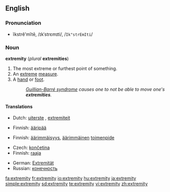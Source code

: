 ==English==

===Pronunciation===
*ĭkstrĕ'mĭtē, /ɪkˈstrɛmɪti/, /<tt>Ik"strEmIti</tt>/

===Noun===
'''extremity''' (''plural'' '''extremities''')

# The most extreme or furthest point of something.
# An [[extreme]] [[measure]].
# A [[hand]] or [[foot]].
#:''[[Guillian-Barré syndrome]] causes one to not be able to move one's '''extremities'''.''

====Translations====

{{trans-top|furthest point}}
*Dutch: [[uiterste]] {{n}}, [[extremiteit]] {{f}}
{{trans-mid}}
*Finnish: [[ääripää]]
{{trans-bottom}}

{{trans-top|extreme measure}}
*Finnish: [[äärimmäisyys]], [[äärimmäinen]] [[toimenpide]]
{{trans-mid}}
{{trans-bottom}}

{{trans-top|hand or foot}}
*Czech: [[končetina]] {{f}}
*Finnish: [[raaja]]
{{trans-mid}}
*German: [[Extremität]] {{f}}
*Russian: [[конечность]] {{f}}
{{trans-bottom}}

[[fa:extremity]]
[[fr:extremity]]
[[io:extremity]]
[[hu:extremity]]
[[ja:extremity]]
[[simple:extremity]]
[[sd:extremity]]
[[te:extremity]]
[[vi:extremity]]
[[zh:extremity]]